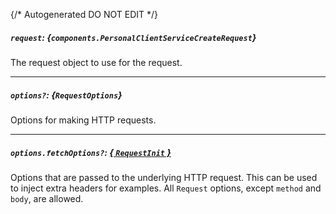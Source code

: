 {/* Autogenerated DO NOT EDIT  */}

##### `request`: *{`components.PersonalClientServiceCreateRequest`}*
The request object to use for the request.
<Collapsible openLabel={Labels.showProperties} closeLabel={Labels.hideProperties}>
    <PersonalClientServiceCreateRequest/>
</Collapsible>

---
##### `options?`: *{`RequestOptions`}*
Options for making HTTP requests.

---
##### `options.fetchOptions?`: [*{ `RequestInit` }*](https://developer.mozilla.org/en-US/docs/Web/API/Request/Request#options)
Options that are passed to the underlying HTTP request. This can be used to inject extra headers for examples. All `Request` options, except `method` and `body`, are allowed.


